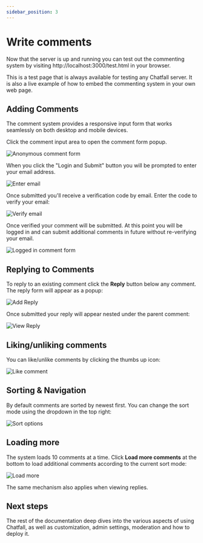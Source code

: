 ```yaml
---
sidebar_position: 3
---
```


# Write comments

Now that the server is up and running you can test out the commenting system by visiting http://localhost:3000/test.html 
in your browser. 

This is a test page that is always available for testing any Chatfall server. It is also a live example of how to embed 
the commenting system in your own web page.

## Adding Comments

The comment system provides a responsive input form that works seamlessly on both desktop and mobile devices.

Click the comment input area to open the comment form popup.

![Anonymous comment form](./assets/anon-comment-form.png)

When you click the "Login and Submit" button you will be prompted to enter your email address. 

![Enter email](./assets/enter-email.png)

Once submitted you'll receive a verification code by email. Enter the code to verify your email:

![Verify email](./assets/verify-email.png)

Once verified your comment will be submitted. At this point you will be logged in and 
can submit additional comments in future without re-verifying your email.

![Logged in comment form](./assets/logged-in-comment-form.png)

## Replying to Comments

To reply to an existing comment click the **Reply** button below any comment. The reply form will appear as a popup:

![Add Reply](./assets/add-reply.png)

Once submitted your reply will appear nested under the parent comment:

![View Reply](./assets/view-reply.png)

## Liking/unliking comments

You can like/unlike comments by clicking the thumbs up icon:

![Like comment](./assets/like-comment.png)

## Sorting & Navigation

By default comments are sorted by newest first. You can change the sort mode using the dropdown in the top right:

![Sort options](./assets/sort-modes.png)

## Loading more

The system loads 10 comments at a time. Click **Load more comments** at the bottom to load additional comments according to 
the current sort mode:

![Load more](./assets/load-more.png)

The same mechanism also applies when viewing replies.

## Next steps

The rest of the documentation deep dives into the various aspects of using Chatfall, as well as customization, admin settings, moderation and 
how to deploy it.




